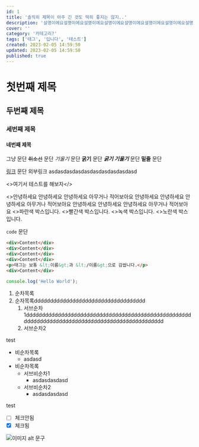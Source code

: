 ```yaml
---
id: 1
title: '솔직히 제목이 아주 긴 것도 딱히 좋지는 않지..'
description: '설명이에요설명이에요설명이에요설명이에요설명이에요설명이에요설명이에요설명이에요설명이에요설명이에요설명이에요설명이에요설명이에요설명이에요설명이에요설명이에요설명이에요설명이에요설명이에요설명이에요설명이에요설명이에요설명이에요설명이에요설명이에요설명이에요설명이에요설명이에요설명이에요설명이에요설명이에요설명이에요설명이에요설명이에요설명이에요설명이에요설명이에요설명이에요설명이에요설명이에요'
cover: ''
category: '카테고리?'
tags: ['태그', '입니다', '테스트']
created: 2023-02-05 14:59:50
updated: 2023-02-05 14:59:50
published: true
---
```


# 첫번째 제목
## 두번째 제목
### 세번째 제목
#### 네번째 제목

그냥 문단 ~~취소선~~ 문단 *기울기* 문단 **굵기** 문단 ***굵기 기울기*** 문단 __밑줄__ 문단

[링크](#) 문단 <A link='#' external>외부링크</A> asdasdasdasdasdasdasdasdasdasd

<Text><>여기서 테스트를 해보자</></Text>

<Quote who='test' cite='#'>
  <>안녕하세요 안녕하세요 안녕하세요 아무거나 적어보아요 안녕하세요 안녕하세요 안녕하세요 아무거나 적어보아요 안녕하세요 안녕하세요 안녕하세요 아무거나 적어보아요</>
</Quote>

<ColorBox color='blue'>
  <Text><>파란색 박스입니다.</></Text>
</ColorBox>

<ColorBox color='red'>
  <Text><>빨간색 박스입니다.</></Text>
</ColorBox>

<ColorBox color='green'>
  <Text><>녹색 박스입니다.</></Text>
</ColorBox>

<ColorBox color='yellow'>
  <Text><>노란색 박스입니다.</></Text>
</ColorBox>

`code` 문단

```html {1,3,5}
<div>Content</div>
<div>Content</div>
<div>Content</div>
<div>Content</div>
<p>태그는 보통 &lt;이름&gt;과 &lt;/이름&gt;으로 감쌉니다.</p>
<div>Content</div>
```

```js
console.log('Hello World');
```

1. 순차목록
1. 순자목록ddddddddddddddddddddddddddddddddddd
    1. 서브순차1dddddddddddddddddddddddddddddddddddddddddddddddddddddddddddddddddddddddddddddddddddddddddddddddd
    1. 서브순차2

test

- 비순차목록
  - asdasd
- 비순차목록
  - 서브비순차1
    - asdasdasdasd
  - 서브비순차2
    - asdasdasdasd

test

- [ ] 체크안됨
- [x] 체크됨

![이미지 alt 문구](https://pbs.twimg.com/media/Fumu03kaQAAoQl6?format=jpg&name=4096x4096)

<Youtube id='Wg007OBfxSw' desc='오마이걸 아린 직캠 - 비밀정원' />
